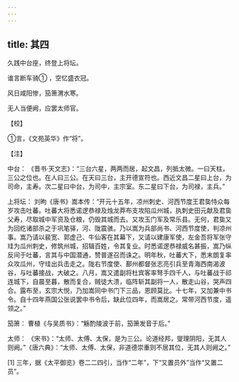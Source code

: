 ```yaml
---
---
---
```

title: 其四
---




久践中台座，终登上将坛。

谁言断车骑① ，空忆盛衣冠。

风日咸阳惨，笳箫渭水寒。

无人当便阙，应罢太师官。

【校】

①言，《文苑英华》作“将”。

【注】

中台： 《晋书·天文志》：“三台六星，两两而居，起文昌，列抵太微。一曰天柱，三公之位也。在人曰三公。在天曰三台，主开德宣符也。西近文昌二星曰上台，为司命，主寿。次二星曰中台，为司中，主宗室。东二星曰下台，为司禄，主兵。”

上将坛： 刘昫《唐书》嵩本传：“开元十五年，凉州刺史、河西节度王君㚟恃众每岁攻击吐蕃。吐蕃大将悉诺逻恭禄及烛龙莽布支攻陷瓜州城，执刺史田元献及君㚟父寿，尽取城中军资及仓粮，仍毁其城而去。又攻玉门军及常乐县。无何，君㚟又为回纥诸部杀之于巩笔驿，河、陇震骇。乃以嵩为兵部尚书、河西节度使，判凉州事。嵩乃请以裴宽、郭虚己、牛仙客在其幕下，又请以建康军使，左金吾将军张守珪为瓜州刺史，修筑州城，招辑百姓，令其复业。时悉诺逻恭禄威名甚振，嵩乃纵反间于吐蕃，言其与中国潜通，赞普遂召而诛之。明年秋，吐蕃大下，悉末朗复率众攻瓜州，守珪出兵击走之。陇右节度使、鄯州都督张志亮引兵至青海西南渴波谷，与吐蕃接战，大破之。八月，嵩又遣副将杜宾客率弩手四千人，与吐蕃战于祁连城下，自晨至暮，散而复合，贼徒大溃，临阵斩其副将一人，散走山谷，哭声四合。露布至，玄宗大悦，乃加嵩同中书门下三品，恩顾莫比。十七年，又加兼中书令。自十四年燕国公张说罢中书令后，缺此位四年，而嵩居之。常带河西节度，遥领之。”

笳箫： 曹植《与吴质书》：“觞酌陵波于前，笳箫发音于后。”

太师： 《宋书》：“太师、太傅、太保，是为三公。论道经邦，燮理阴阳，无其人则阙。”《唐六典》：“太师、太傅、太保，非道德崇重则不居其位，无其人则阙之。”

[1] 三年，据《太平御览》卷二二四引，当作“二年”，下“又置员外”当作“又置二员”。